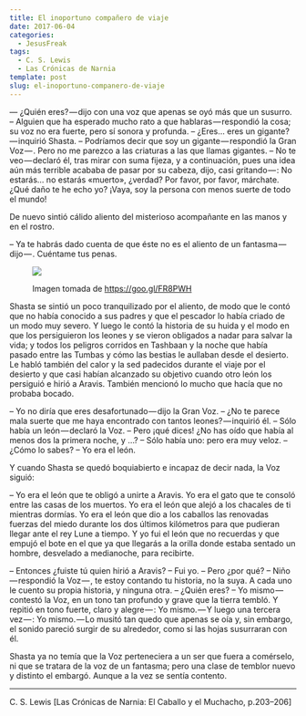 ```yaml
---
title: El inoportuno compañero de viaje
date: 2017-06-04
categories:
  - JesusFreak
tags:
  - C. S. Lewis
  - Las Crónicas de Narnia
template: post
slug: el-inoportuno-companero-de-viaje
---
```


— ¿Quién eres? — dijo con una voz que apenas se oyó más que un susurro.
– Alguien que ha esperado mucho rato a que hablaras — respondió la cosa; su voz no era fuerte, pero sí sonora y profunda.
– ¿Eres… eres un gigante? — inquirió Shasta.
– Podríamos decir que soy un gigante — respondió la Gran Voz — . Pero no me parezco a las criaturas a las que llamas gigantes.
– No te veo — declaró él, tras mirar con suma fijeza, y a continuación, pues una idea aún más terrible acababa de pasar por su cabeza, dijo, casi gritando — : No estarás… no estarás «muerto», ¿verdad? Por favor, por favor, márchate. ¿Qué daño te he echo yo? ¡Vaya, soy la persona con menos suerte de todo el mundo!

De nuevo sintió cálido aliento del misterioso acompañante en las manos y en el rostro.

– Ya te habrás dado cuenta de que éste no es el aliento de un fantasma — dijo — . Cuéntame tus penas.

<figure>

![](https://cdn-images-1.medium.com/max/600/1*Qhon2Bozxnm5EIA_0E_yoA.png)

<figcaption>

Imagen tomada de https://goo.gl/FR8PWH

</figcaption>

</figure>

Shasta se sintió un poco tranquilizado por el aliento, de modo que le contó que no había conocido a sus padres y que el pescador lo había criado de un modo muy severo. Y luego le contó la historia de su huida y el modo en que los persiguieron los leones y se vieron obligados a nadar para salvar la vida; y todos los peligros corridos en Tashbaan y la noche que había pasado entre las Tumbas y cómo las bestias le aullaban desde el desierto. Le habló también del calor y la sed padecidos durante el viaje por el desierto y que casi habían alcanzado su objetivo cuando otro león los persiguió e hirió a Aravis. También mencionó lo mucho que hacía que no probaba bocado.

– Yo no diría que eres desafortunado — dijo la Gran Voz.
– ¿No te parece mala suerte que me haya encontrado con tantos leones? — inquirió él.
– Sólo había un león — declaró la Voz.
– Pero ¡qué dices! ¿No has oído que había al menos dos la primera noche, y …?
– Sólo había uno: pero era muy veloz.
– ¿Cómo lo sabes?
– Yo era el león.

Y cuando Shasta se quedó boquiabierto e incapaz de decir nada, la Voz siguió:

– Yo era el león que te obligó a unirte a Aravis. Yo era el gato que te consoló entre las casas de los muertos. Yo era el león que alejó a los chacales de ti mientras dormías. Yo era el león que dio a los caballos las renovadas fuerzas del miedo durante los dos últimos kilómetros para que pudieran llegar ante el rey Lune a tiempo. Y yo fui el león que no recuerdas y que empujó el bote en el que ya que llegarás a la orilla donde estaba sentado un hombre, desvelado a medianoche, para recibirte.

– Entonces ¿fuiste tú quien hirió a Aravis?
– Fui yo.
– Pero ¿por qué?
– Niño — respondió la Voz — , te estoy contando tu historia, no la suya. A cada uno le cuento su propia historia, y ninguna otra.
– ¿Quién eres?
– Yo mismo — contestó la Voz, en un tono tan profundo y grave que la tierra tembló. Y repitió en tono fuerte, claro y alegre — : Yo mismo. — Y luego una tercera vez — : Yo mismo. — Lo musitó tan quedo que apenas se oía y, sin embargo, el sonido pareció surgir de su alrededor, como si las hojas susurraran con él.

Shasta ya no temía que la Voz perteneciera a un ser que fuera a comérselo, ni que se tratara de la voz de un fantasma; pero una clase de temblor nuevo y distinto el embargó. Aunque a la vez se sentía contento.

* * *

C. S. Lewis [Las Crónicas de Narnia: El Caballo y el Muchacho, p.203–206]

